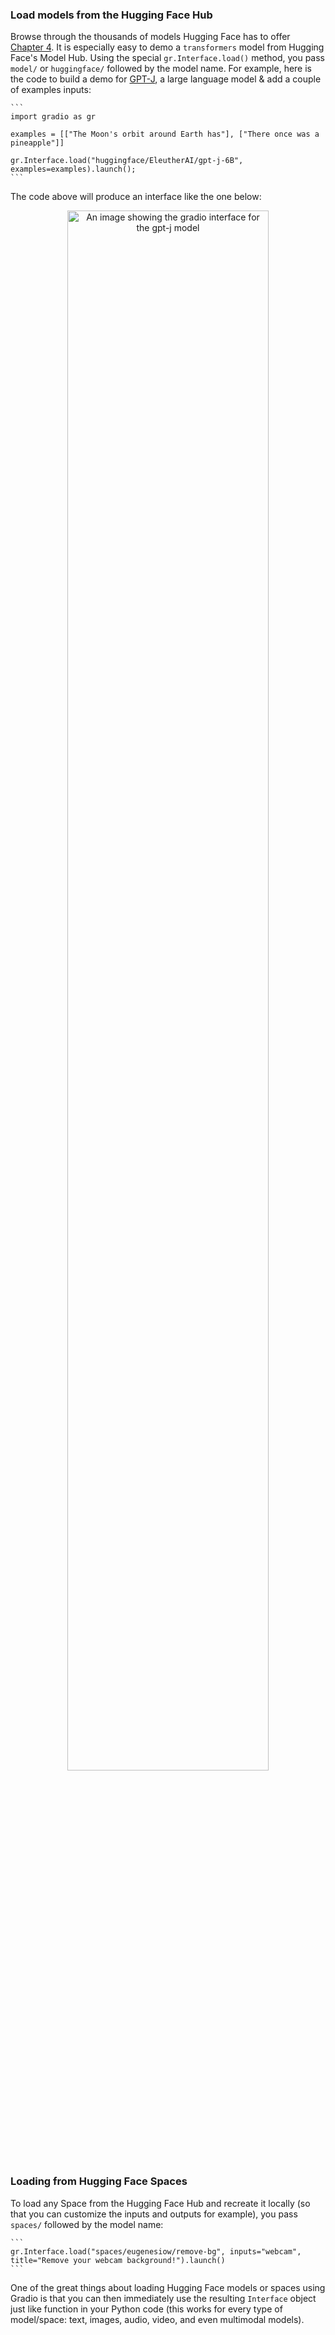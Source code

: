 ### Load models from the Hugging Face Hub
Browse through the thousands of models Hugging Face has to offer [Chapter 4](/course/chapter4/section2).
It is especially easy to demo a `transformers` model from Hugging Face's Model Hub. Using the special `gr.Interface.load()` method, you pass `model/` or `huggingface/` followed by the model name. For example, here is the code to build a demo for [GPT-J](https://huggingface.co/EleutherAI/gpt-j-6B), a large language model & add a couple of examples inputs:
    
    ```
    import gradio as gr
    
    examples = [["The Moon's orbit around Earth has"], ["There once was a pineapple"]]
    
    gr.Interface.load("huggingface/EleutherAI/gpt-j-6B", examples=examples).launch();
    ```
    
The code above will produce an interface like the one below:

<p align="center">
<img src="/course/static/chapter9/gpt-j.png" alt="An image showing the gradio interface for the gpt-j model" width="80%"/>
</p>


### Loading from Hugging Face Spaces
To load any Space from the Hugging Face Hub and recreate it locally (so that you can customize the inputs and outputs for example), you pass `spaces/` followed by the model name:
    
    ```
    gr.Interface.load("spaces/eugenesiow/remove-bg", inputs="webcam", title="Remove your webcam background!").launch()
    ```
    
One of the great things about loading Hugging Face models or spaces using Gradio is that you can then immediately use the resulting `Interface` object just like function in your Python code (this works for every type of model/space: text, images, audio, video, and even multimodal models).
